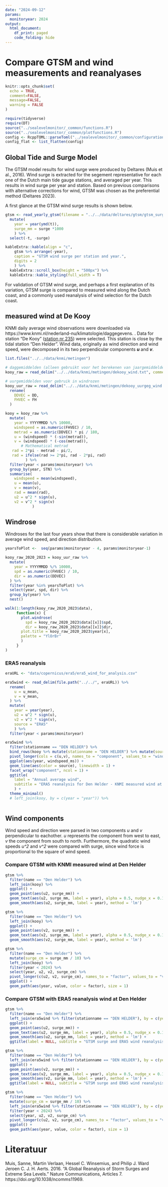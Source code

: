 ```yaml
---
date: "2024-09-12"
params:
  monitoryear: 2024
output:
  html_document:
    df_print: paged
    code_folding: hide
---
```


# Compare GTSM and wind measurements and reanalyases

```r
knitr::opts_chunk$set(
  echo = TRUE,
  comment=FALSE,
  message=FALSE,
  warning = FALSE
)

require(tidyverse)
require(DT)
source("../sealevelmonitor/_common/functions.R")
source("../sealevelmonitor/_common/plotfunctions.R")
config <- RcppTOML::parseToml("../sealevelmonitor/_common/configuration.TOML")
config_flat <- list_flatten(config)

```


## Global Tide and Surge Model

The GTSM model results for wind surge were produced by Deltares (Muis et al., 2016). Wind surge is extracted for the segement representative for each one of the Dutch main tide gauge stations, and averaged per year. This results in wind surge per year and station. Based on previous comparisons with alternative corrections for wind, GTSM was chosen as the preferential method (Deltares 2023). 

A first glance at the GTSM wind surge results is shown below. 

```r

gtsm <- read_yearly_gtsm(filename = "../../data/deltares/gtsm/gtsm_surge_annual_mean_main_stations.csv") |>
  mutate(
    year = year(ymd(t)),
    surge_mm = surge *1000
    ) %>% 
  select(-t, -surge)

kableExtra::kable(align = "c",
    gtsm %>% arrange(-year),
    caption = "GTSM wind surge per station and year.",
    digits = 2
    ) %>%
  kableExtra::scroll_box(height = "500px") %>%
  kableExtra::kable_styling(full_width = T)

```

For validation of GTSM wind surge, and perhaps a first explanation of its variation, GTSM surge is compared to measured wind along the Dutch coast, and a commonly used reanalysis of wind selection for the Dutch coast. 

## measured wind at De Kooy

KNMI daily average wind observations were downloaded via https://www.knmi.nl/nederland-nu/klimatologie/daggegevens.  . Data for station "De Kooy" ([station nr 235](https://cdn.knmi.nl/knmi/map/page/klimatologie/gegevens/daggegevens/etmgeg_235.zip)) were selected. This station is close by the tidal station "Den Helder". Wind data, originally as wind direction and wind speed, were decomposed in its two perpendicular components ***u*** and ***v***. 


```r
list.files("../../data/knmi/metingen")

# daggemiddelden (alleen gebruikt voor het berekenen van jaargemiddelden)
kooy_raw = read_delim("../../data/knmi/metingen/dekooy_wind.txt", comment = "#", trim_ws = T)

# uurgemiddelden voor gebruik in windrozen
kooy_uur_raw = read_delim("../../data/knmi/metingen/dekooy_uurgeg_wind.txt", comment = "#", trim_ws = T) %>%
  rename(
    DDVEC = DD,
    FHVEC = FH
  )

kooy = kooy_raw %>%
  mutate(
    year = YYYYMMDD %/% 10000,
    windspeed = as.numeric(FHVEC) / 10,
    metrad = as.numeric(DDVEC) * pi / 180,
    u = (windspeed) * (-sin(metrad)),
    v = (windspeed) * (-cos(metrad)),
       # Mathematical metrad
   rad = 2*pi - metrad - pi/2,
   rad = ifelse(rad >= 2*pi, rad - 2*pi, rad)
         ) %>%
  filter(year < params$monitoryear) %>%
  group_by(year, STN) %>%
  summarise(
    windspeed = mean(windspeed),
    u = mean(u),
    v = mean(v),
    rad = mean(rad),
    u2 = u^2 * sign(u),
    v2 = v^2 * sign(v)
            )

```




## Windrose

Windroses for the last four years show that there is considerable variation in average wind speed, and direction distribution.

```r

yearsToPlot <-  seq(params$monitoryear - 4, params$monitoryear-1)

kooy_raw_2020_2023 = kooy_uur_raw %>% 
  mutate(
    year = YYYYMMDD %/% 10000,
    spd = as.numeric(FHVEC) / 10,
    dir = as.numeric(DDVEC)
  ) %>%
  filter(year %in% yearsToPlot) %>%
  select(year, spd, dir) %>%
  group_by(year) %>%
  nest()

walk(1:length(kooy_raw_2020_2023$data), 
     function(x) {
       plot.windrose(
         spd = kooy_raw_2020_2023$data[[x]]$spd, 
         dir = kooy_raw_2020_2023$data[[x]]$dir,
       plot.title = kooy_raw_2020_2023$year[x], 
       palette = "YlOrBr"
       )
     }
)

```

### ERA5 reanalysis 


```r


eraURL <- "data/copernicus/era5/era5_wind_for_analysis.csv"

era5wind <- read_delim(file.path("../../", eraURL)) %>%
  rename(
    u = u_mean,
    v = v_mean,
  ) %>%
  mutate(
    year = year(year),
    u2 = u^2 * sign(u),
    v2 = v^2 * sign(v),
    source = "ERA5"
    ) %>%
  filter(year < params$monitoryear)

```


```r

era5wind %>%
  filter(stationname == "DEN HELDER") %>%
  bind_rows(kooy %>% mutate(stationname = "DEN HELDER") %>% mutate(source = "KNMI")) %>%
  pivot_longer(cols = c(u,v), names_to = "component", values_to = "windspeed_ms") %>%
  ggplot(aes(year, windspeed_ms)) +
  geom_line(aes(color = source), linewidth = 1) +
  facet_wrap("component", ncol = 1) +
  ggtitle(
    label = "Annual average wind",
    subtitle = "ERA5 reanalysis for Den Helder - KNMI measured wind at De Kooy."
    ) +
  theme_minimal()
  # left_join(kooy, by = c(year = "year")) %>%
  

```




## Wind components

Wind speed and direction were parsed in two components *u* and *v* perpendicular to eachother. *u* represents the component from west to east, *v* the component from south to north. Furthermore, the quadratic wind speeds *u^2* and *v^2* were compared with surge, since wind force is proportional to the square of wind speed. 


### Compare GTSM with KNMI measured wind at Den Helder 

```r

gtsm %>%
  filter(name == "Den Helder") %>%
  left_join(kooy) %>%
  ggplot() +
  geom_point(aes(u2, surge_mm)) +
  geom_text(aes(u2, surge_mm, label = year), alpha = 0.5, nudge_x = 0.1, nudge_y = 1) +
  geom_smooth(aes(u2, surge_mm, label = year), method = 'lm')

gtsm %>%
  filter(name == "Den Helder") %>%
  left_join(kooy) %>%
  ggplot() +
  geom_point(aes(v2, surge_mm)) +
  geom_text(aes(v2, surge_mm, label = year), alpha = 0.5, nudge_x = 0.1, nudge_y = 1) +
  geom_smooth(aes(v2, surge_mm, label = year), method = 'lm')

```



```r

gtsm %>%
  filter(name == "Den Helder") %>%
  mutate(surge_cm = surge_mm / 10) %>%
  left_join(kooy) %>%
  filter(year < 2024) %>%
  select(year, u2, v2, surge_cm) %>%
  pivot_longer(c(u2, v2, surge_cm), names_to = "factor", values_to = "value") %>%
  ggplot() +
  geom_path(aes(year, value, color = factor), size = 1)


```

### Compare GTSM with ERA5 reanalysis wind at Den Helder 


```r

gtsm %>%
  filter(name == "Den Helder") %>%
  left_join(era5wind %>% filter(stationname == "DEN HELDER"), by = c(year = "year") ) %>%
  ggplot() +
  geom_point(aes(u2, surge_mm)) +
  geom_text(aes(u2, surge_mm, label = year), alpha = 0.5, nudge_x = 0.1, nudge_y = 0) +
  geom_smooth(aes(u2, surge_mm, label = year), method = 'lm') +
  ggtitle(label = NULL, subtitle = "GTSM surge and ERA5 wind reanalysis component u")

gtsm %>%
  filter(name == "Den Helder") %>%
  left_join(era5wind %>% filter(stationname == "DEN HELDER"), by = c(year = "year") ) %>%
  ggplot() +
  geom_point(aes(v2, surge_mm)) +
  geom_text(aes(v2, surge_mm, label = year), alpha = 0.5, nudge_x = 0.1, nudge_y = 0) +
  geom_smooth(aes(v2, surge_mm, label = year), method = 'lm') +
  ggtitle(label = NULL, subtitle = "GTSM surge and ERA5 wind reanalysis component v")

```

```r

gtsm %>%
  filter(name == "Den Helder") %>%
  mutate(surge_cm = surge_mm / 10) %>%
  left_join(era5wind %>% filter(stationname == "DEN HELDER"), by = c(year = "year")) %>%
  filter(year < 2024) %>%
  select(year, u2, v2, surge_cm) %>%
  pivot_longer(c(u2, v2, surge_cm), names_to = "factor", values_to = "value") %>%
  ggplot() +
  geom_path(aes(year, value, color = factor), size = 1)


```


# Literatuur

Muis, Sanne, Martin Verlaan, Hessel C. Winsemius, and Philip J. Ward Jeroen C. J. H. Aerts. 2016. “A Global Reanalysis of Storm Surges and Extreme Sea Levels.” Nature Communications, Articles 7. https://doi.org/10.1038/ncomms11969.
